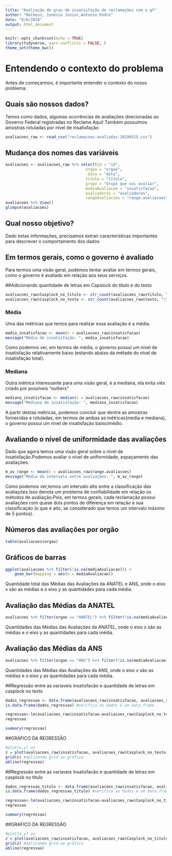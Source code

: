 ```yaml
---
title: "Avaliação do grau de insatisfação de reclamações com o gf"
author: "Matheus, Ionésio Junior,Antonio Pedro"
date: "6/6/2018"
output: html_document
---
```


```r
knitr::opts_chunk$set(echo = TRUE)
library(tidyverse, warn.conflicts = FALSE, )
theme_set(theme_bw()) 
```

# Entendendo o contexto do problema
Antes de começarmos, é importante entender o contexto do nosso problema:

## Quais são nossos dados?
Temos como dados, algumas ocorrências de avaliações direcionadas ao Governo Federal registradas no Reclame Aqui!
Também possuímos amostras rotuladas por nível de insatisfação
```r
avaliacoes_raw <- read_csv("reclamacoes-avaliadas-20190515.csv")
```
## Mudança dos nomes das variáveis
```r
avaliacoes <- avaliacoes_raw %>% select(id = "id", 
                                   orgao = "orgao", 
                                    data = "data",
                                   titulo = "titulo",
                                   grupo = "Grupo que vai avaliar",
                                   mediaAvaliacao = "insatisfacao",
                                   avaliadores = "avaliadores",
                                   rangeAvaliacoes = "range.avaliacoes")
avaliacoes %>% View()
glimpse(avaliacoes)
```
## Qual nosso objetivo?
Dado estas informações, precisamos extrair características importantes para descrever o comportamento dos dados


## Em termos gerais, como o governo é avaliado
Para termos uma visão geral, podemos tentar avaliar em termos gerais, como o governo é avaliado em relação aos seus serviços.

##Adicionando quantidade de letras em Capslock do titulo e do texto

```r
avaliacoes_raw$Casplock_no_titulo <- str_count(avaliacoes_raw$titulo, "\\b[A-Z]{2,}\\b")
avaliacoes_raw$Casplock_no_texto <- str_count(avaliacoes_raw$texto, "\\b[A-Z]{2,}\\b")
```


### Média
Uma das métricas que temos para realizar essa avaliação é a média.
```r
media_insatisfacao <- mean(x = avaliacoes_raw$insatisfacao)
message("Média de insatisfação: ", media_insatisfacao)
```
Como podemos ver, em termos de média, o governo possui um nível de insatisfação relativamente baixo (estando abaixo da métade do nível de insatisfação total).

### Mediana
Outra métrica interessante para uma visão geral, é a mediana, ela evita viés criado por possíveis "outliers"
```r
mediana_insatisfacao <- median(x = avaliacoes_raw$insatisfacao)
message("Médiana de insatisfação: ", mediana_insatisfacao)
```
A partir destas métricas, podemos concluir que dentre as amostras fornecidas e rotuladas, em termos de ambas as métricas(media e mediana), o governo possui um nível de insatisfação baixo/médio.


## Avaliando o nível de uniformidade das avaliações
Dado que agora temos uma visão geral sobre o nível de insatisfação.Podemos avaliar o nível de uniformidade, espaçamento  das avaliações.
```r
m_av_range <- mean(x = avaliacoes_raw$range.avaliacoes)
message("Média de intervalo entre avaliações: ", m_av_range)
```
Como podemos ver,temos um intervalo alto entre a classificação das avaliações.Isso denota um problema de confiabilidade em relação os métodos de avaliação.Pois, em termos gerais, cada reclamação possui avaliações com quase dois pontos de diferença em relação a sua classificação (o que é alto, se considerado que temos um intervalo máximo de 5 pontos).

## Números das avaliações por orgão
```r
table(avaliacoes$orgao)
```
## Gráficos de barras
```r
ggplot(avaliacoes %>% filter(!is.na(mediaAvaliacao))) +
    geom_bar(mapping = aes(x = mediaAvaliacao))
```

Quantidade total das Médias das Avaliações da ANATEL e ANS, onde o eixo x são as médias e o eixo y as quantidades para cada média.

## Avaliação das Médias da ANATEL
```r
avaliacoes %>% filter(orgao == "ANATEL") %>% filter(!is.na(mediaAvaliacao)) %>% group_by(mediaAvaliacao) %>% summarise(quantos = n()) %>% ggplot() + geom_col(mapping = aes(x = mediaAvaliacao, y = quantos))

```

Quantidades das Médias das Avaliações da ANATEL, onde o eixo x são as médias e o eixo y as quantidades para cada média.

## Avaliação das Médias da ANS
```r
avaliacoes %>% filter(orgao == "ANS") %>% filter(!is.na(mediaAvaliacao)) %>% group_by(mediaAvaliacao) %>% summarise(quantos = n()) %>% ggplot() + geom_col(mapping = aes(x = mediaAvaliacao, y = quantos))
```

Quantidades das Médias das Avaliações da ANS, onde o eixo x são as médias e o eixo y as quantidades para cada média.


##Regressão entre as variaveis insatisfacão e quantidade de letras em casplock no texto

```r
dados_regressao <- data.frame(avaliacoes_raw$insatisfacao, avaliacoes_raw$Casplock_no_texto) #criando um data frame
is.data.frame(dados_regressao) #verifica se dados é um data.frame

regressao<-lm(avaliacoes_raw$insatisfacao~avaliacoes_raw$Casplock_no_texto,data=dados_regressao) 
regressao

summary(regressao)
```

##GRAFICO DA REGRESSÃO

```r
#plot(x,y) ou
z = plot(avaliacoes_raw$insatisfacao, avaliacoes_raw$Casplock_no_texto)
grid(z) #aplicando grid ao gráfico
abline(regressao)
```

##Regressão entre as variaveis insatisfacão e quantidade de letras em casplock no titulo

```r
dados_regressao_titulo <- data.frame(avaliacoes_raw$insatisfacao, avaliacoes_raw$Casplock_no_texto) #criando um data frame
is.data.frame(dados_regressao_titulo) #verifica se dados é um data.frame

regressao<-lm(avaliacoes_raw$insatisfacao~avaliacoes_raw$Casplock_no_titulo,data=dados_regressao_titulo) 
regressao

summary(regressao)
```
##GRAFICO DA REGRESSÃO

```r
#plot(x,y) ou
z = plot(avaliacoes_raw$insatisfacao, avaliacoes_raw$Casplock_no_titulo)
grid(z) #aplicando grid ao gráfico
abline(regressao)
```
